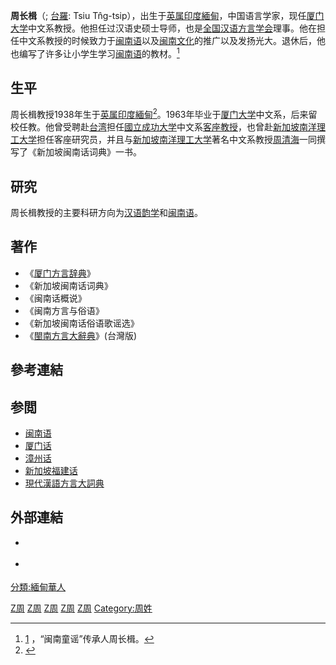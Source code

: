 {{Infobox person
| name               = 周长楫
| image              =  
| image_size         = 
|box_width= 
|occupation= 老师
| period = {{British Raj}}
| birth_name= 
| sex = 男
| other_names = 
|birth_date= 1938年7月
|birth_place= {{British Raj}}缅甸
|death_date=  
|death_place= 
| residence =
| party = 
| religion =
| spouse = 
| relatives =
| educate = [[厦门大学|厦门大学]]中文系
| past =厦门大学中文系教授<br>國立成功大学中文系客座教授<br>新加坡南洋理工大学担任客座研究员<br>全国汉语方言学会理事
| work =
* 《厦门方言辞典》
* 《新加坡闽南话词典》
* 《闽南话概说》
* 《闽南方言与俗语》
* 《新加坡闽南话俗语歌谣选》
* 《閩南方言大辭典》(台灣版)
| award = 
| notable_students   =  
}}

'''周长楫'''（{{bd|1938年|7月|||}}; [[台羅|台羅]]: Tsiu Tn̂g-tsip），出生于[[英属印度|英属印度緬甸]]，中国语言学家，现任[[厦门大学|厦门大学]]中文系教授。他担任过汉语史硕士导师，也是[[全国汉语方言学会|全国汉语方言学会]]理事。他在担任中文系教授的时候致力于[[闽南语|闽南语]]以及[[闽南文化|闽南文化]]的推广以及发扬光大。退休后，他也编写了许多让小学生学习[[闽南语|闽南语]]的教材。<ref>[http://2015yxjmpx.cnr.cn/nwzgr/fyccr/201405/t20140527_515588912.shtml] {{Wayback|url=http://2015yxjmpx.cnr.cn/nwzgr/fyccr/201405/t20140527_515588912.shtml |date=20160731091701 }}，“闽南童谣”传承人周长楫。</ref>

==生平==
周长楫教授1938年生于[[英属印度|英属印度緬甸]]<ref>{{Cite web |url=http://www.xmyipin.com/43359/ |title=闽南方言文化的辛勤践行者 |accessdate=2016-02-19 |archive-date=2016-03-01 |archive-url=https://web.archive.org/web/20160301113507/http://www.xmyipin.com/43359/ |dead-url=yes }}</ref>。1963年毕业于[[厦门大学|厦门大学]]中文系，后来留校任教。他曾受聘赴[[台湾|台湾]]担任[[國立成功大学|國立成功大学]]中文系[[客座教授|客座教授]]，也曾赴[[新加坡|新加坡]][[南洋理工大学|南洋理工大学]]担任客座研究员，并且与[[新加坡|新加坡]][[南洋理工大学|南洋理工大学]]著名中文系教授[[周清海|周清海]]一同撰写了《新加坡闽南话词典》一书。

==研究==
周长楫教授的主要科研方向为[[汉语韵学|汉语韵学]]和[[闽南语|闽南语]]。

==著作==
* 《[[厦门方言辞典|厦门方言辞典]]》
* 《新加坡闽南话词典》
* 《闽南话概说》
* 《闽南方言与俗语》
* 《新加坡闽南话俗语歌谣选》
* 《[[閩南方言大辭典|閩南方言大辭典]]》(台灣版)

== 參考連結 ==
{{reflist}}

==参閲==
{{div col|2}}
*[[闽南语|闽南语]]
*[[厦门话|厦门话]]
*[[漳州话|漳州话]]
*[[新加坡福建话|新加坡福建话]]
*[[現代漢語方言大詞典|現代漢語方言大詞典]]
{{div col end}}

==外部連結==
*{{youtube|_DLGv_7jj1Q|閩南話魅力何在？周長楫 作客}} {{zh}}
*{{youtube|03kJ3RXtRiY|趣味闽南话}} {{nan}}

{{规范控制}}

[[Category:中国语言学家|Z周]]
[[Category:中国字词典编纂者|Z周]]
[[Category:厦门大学校友|Z周]]
[[Category:厦门大学教授|Z周]]
[[Category:厦门人|Z周]]
[[Category:周姓|Category:周姓]]
[[分類:緬甸華人|分類:緬甸華人]]